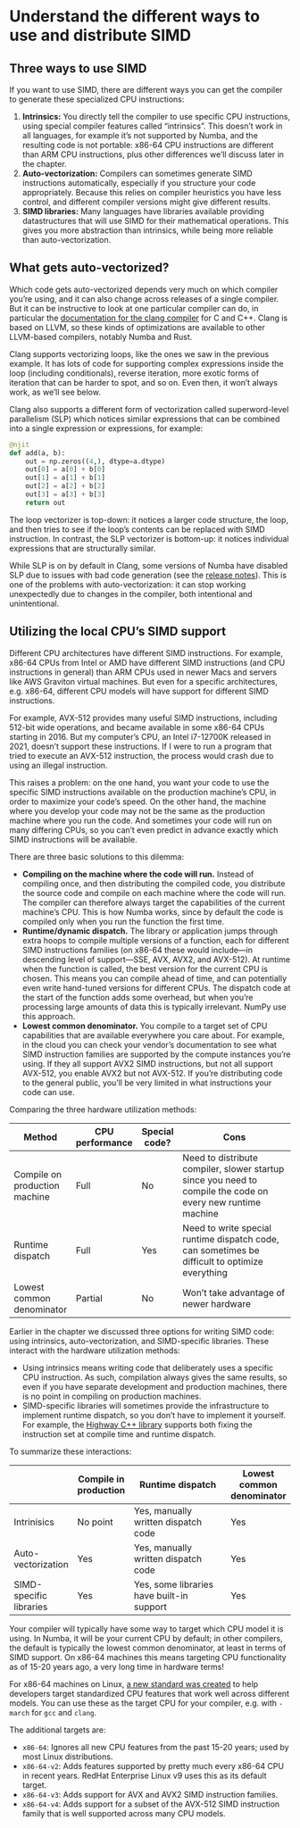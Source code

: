 # Understand the different ways to use and distribute SIMD

## Three ways to use SIMD

If you want to use SIMD, there are different ways you can get the compiler to generate these specialized CPU instructions:

1. **Intrinsics:** You directly tell the compiler to use specific CPU instructions, using special compiler features called "intrinsics".
   This doesn't work in all languages, for example it's not supported by Numba, and the resulting code is not portable: x86-64 CPU instructions are different than ARM CPU instructions, plus other differences we'll discuss later in the chapter.
2. **Auto-vectorization:** Compilers can sometimes generate SIMD instructions automatically, especially if you structure your code appropriately.
   Because this relies on compiler heuristics you have less control, and different compiler versions might give different results.
3. **SIMD libraries:** Many languages have libraries available providing datastructures that will use SIMD for their mathematical operations.
   This gives you more abstraction than intrinsics, while being more reliable than auto-vectorization.

## What gets auto-vectorized?

Which code gets auto-vectorized depends very much on which compiler you're using, and it can also change across releases of a single compiler.
But it can be instructive to look at one particular compiler can do, in particular the [documentation for the clang compiler](https://llvm.org/docs/Vectorizers.html) for C and C++.
Clang is based on LLVM, so these kinds of optimizations are available to other LLVM-based compilers, notably Numba and Rust.

Clang supports vectorizing loops, like the ones we saw in the previous example.
It has lots of code for supporting complex expressions inside the loop (including conditionals), reverse iteration, more exotic forms of iteration that can be harder to spot, and so on.
Even then, it won't always work, as we'll see below.

Clang also supports a different form of vectorization called superword-level parallelism (SLP) which notices similar expressions that can be combined into a single expression or expressions, for example:

```python
@njit
def add(a, b):
    out = np.zeros((4,), dtype=a.dtype)
    out[0] = a[0] + b[0]
    out[1] = a[1] + b[1]
    out[2] = a[2] + b[2]
    out[3] = a[3] + b[3]
    return out
```

The loop vectorizer is top-down: it notices a larger code structure, the loop, and then tries to see if the loop's contents can be replaced with SIMD instruction.
In contrast, the SLP vectorizer is bottom-up: it notices individual expressions that are structurally similar.

::: {.callout-info}
While SLP is on by default in Clang, some versions of Numba have disabled SLP due to issues with bad code generation (see the [release notes](https://numba.pydata.org/numba-doc/dev/release-notes.html)).
This is one of the problems with auto-vectorization: it can stop working unexpectedly due to changes in the compiler, both intentional and unintentional.
:::

## Utilizing the local CPU's SIMD support

Different CPU architectures have different SIMD instructions.
For example, x86-64 CPUs from Intel or AMD have different SIMD instructions (and CPU instructions in general) than ARM CPUs used in newer Macs and servers like AWS Graviton virtual machines.
But even for a specific architectures, e.g. x86-64, different CPU models will have support for different SIMD instructions.

For example, AVX-512 provides many useful SIMD instructions, including 512-bit wide operations, and became available in some x86-64 CPUs starting in 2016.
But my computer's CPU, an Intel i7-12700K released in 2021, doesn't support these instructions.
If I were to run a program that tried to execute an AVX-512 instruction, the process would crash due to using an illegal instruction.

This raises a problem: on the one hand, you want your code to use the specific SIMD instructions available on the production machine's CPU, in order to maximize your code's speed.
On the other hand, the machine where you develop your code may not be the same as the production machine where you run the code.
And sometimes your code will run on many differing CPUs, so you can't even predict in advance exactly which SIMD instructions will be available.

There are three basic solutions to this dilemma:

* **Compiling on the machine where the code will run.**
  Instead of compiling once, and then distributing the compiled code, you distribute the source code and compile on each machine where the code will run.
  The compiler can therefore always target the capabilities of the current machine's CPU.
  This is how Numba works, since by default the code is compiled only when you run the function the first time.
* **Runtime/dynamic dispatch.**
  The library or application jumps through extra hoops to compile multiple versions of a function, each for different SIMD instructions families (on x86-64 these would include—in descending level of support—SSE, AVX, AVX2, and AVX-512).
  At runtime when the function is called, the best version for the current CPU is chosen.
  This means you can compile ahead of time, and can potentially even write hand-tuned versions for different CPUs.
  The dispatch code at the start of the function adds some overhead, but when you're processing large amounts of data this is typically irrelevant.
  NumPy use this approach.
* **Lowest common denominator.**
  You compile to a target set of CPU capabilities that are available everywhere you care about.
  For example, in the cloud you can check your vendor's documentation to see what SIMD instruction families are supported by the compute instances you're using.
  If they all support AVX2 SIMD instructions, but not all support AVX-512, you enable AVX2 but not AVX-512.
  If you're distributing code to the general public, you'll be very limited in what instructions your code can use.

Comparing the three hardware utilization methods:

| Method                        | CPU performance | Special code? | Cons                                                                                                        |
|-------------------------------|-----------------|---------------|-------------------------------------------------------------------------------------------------------------|
| Compile on production machine | Full            | No            | Need to distribute compiler, slower startup since you need to compile the code on every new runtime machine |
| Runtime dispatch              | Full            | Yes           | Need to write special runtime dispatch code, can sometimes be difficult to optimize everything              |
| Lowest common denominator     | Partial         | No            | Won't take advantage of newer hardware                                                                      |

Earlier in the chapter we discussed three options for writing SIMD code: using intrinsics, auto-vectorization, and SIMD-specific libraries.
These interact with the hardware utilization methods:

* Using intrinsics means writing code that deliberately uses a specific CPU instruction.
  As such, compilation always gives the same results, so even if you have separate development and production machines, there is no point in compiling on production machines.
* SIMD-specific libraries will sometimes provide the infrastructure to implement runtime dispatch, so you don't have to implement it yourself.
  For example, the [Highway C++ library](https://github.com/google/highway) supports both fixing the instruction set at compile time and runtime dispatch.

To summarize these interactions:

|                         | Compile in production | Runtime dispatch                          | Lowest common denominator |
|-------------------------|-----------------------|-------------------------------------------|---------------------------|
| Intrinisics             | No point              | Yes, manually written dispatch code       | Yes                       |
| Auto-vectorization      | Yes                   | Yes, manually written dispatch code       | Yes                       |
| SIMD-specific libraries | Yes                   | Yes, some libraries have built-in support | Yes                       |

::: {.callout-info}
Your compiler will typically have some way to target which CPU model it is using.
In Numba, it will be your current CPU by default; in other compilers, the default is typically the lowest common denominator, at least in terms of SIMD support.
On x86-64 machines this means targeting CPU functionality as of 15-20 years ago, a very long time in hardware terms!

For x86-64 machines on Linux, [a new standard was created](https://developers.redhat.com/blog/2021/01/05/building-red-hat-enterprise-linux-9-for-the-x86-64-v2-microarchitecture-level) to help developers target standardized CPU features that work well across different models.
You can use these as the target CPU for your compiler, e.g. with `-march` for `gcc` and `clang`.

The additional targets are:

* `x86-64`: Ignores all new CPU features from the past 15-20 years; used by most Linux distributions.
* `x86-64-v2`: Adds features supported by pretty much every x86-64 CPU in recent years.
  RedHat Enterprise Linux v9 uses this as its default target.
* `x86-64-v3`: Adds support for AVX and AVX2 SIMD instruction families.
* `x86-64-v4`: Adds support for a subset of the AVX-512 SIMD instruction family that is well supported across many CPU models.
:::
